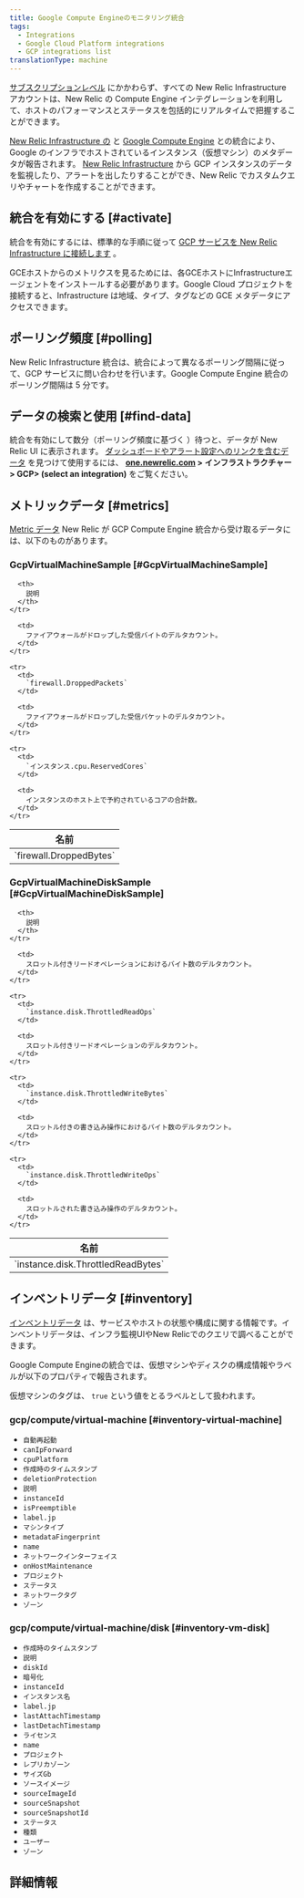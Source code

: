 ```yaml
---
title: Google Compute Engineのモニタリング統合
tags:
  - Integrations
  - Google Cloud Platform integrations
  - GCP integrations list
translationType: machine
---
```


[サブスクリプションレベル](https://newrelic.com/infrastructure/pricing) にかかわらず、すべての New Relic Infrastructure アカウントは、New Relic の Compute Engine インテグレーションを利用して、ホストのパフォーマンスとステータスを包括的にリアルタイムで把握することができます。

[New Relic Infrastructure の](/docs/infrastructure/integrations-getting-started/getting-started/introduction-infrastructure-integrations) と [Google Compute Engine](https://cloud.google.com/compute/) との統合により、Google のインフラでホストされているインスタンス（仮想マシン）のメタデータが報告されます。 [New Relic Infrastructure](/docs/infrastructure) から GCP インスタンスのデータを監視したり、アラートを出したりすることができ、New Relic でカスタムクエリやチャートを作成することができます。

## 統合を有効にする [#activate]

統合を有効にするには、標準的な手順に従って [GCP サービスを New Relic Infrastructure に接続します](/docs/connect-google-cloud-platform-services-infrastructure) 。

<Callout variant="important">
  GCEホストからのメトリクスを見るためには、各GCEホストにInfrastructureエージェントをインストールする必要があります。Google Cloud プロジェクトを接続すると、Infrastructure は地域、タイプ、タグなどの GCE メタデータにアクセスできます。
</Callout>

## ポーリング頻度 [#polling]

New Relic Infrastructure 統合は、統合によって異なるポーリング間隔に従って、GCP サービスに問い合わせを行います。Google Compute Engine 統合のポーリング間隔は 5 分です。

## データの検索と使用 [#find-data]

統合を有効にして数分（ポーリング頻度に基づく [](#polling)）待つと、データが New Relic UI に表示されます。 [ダッシュボードやアラート設定へのリンクを含むデータ](/docs/infrastructure/integrations/find-use-infrastructure-integration-data) を見つけて使用するには、 **[one.newrelic.com](https://one.newrelic.com) > インフラストラクチャー> GCP> (select an integration)** をご覧ください。

## メトリックデータ [#metrics]

[Metric データ](/docs/infrastructure/integrations-getting-started/getting-started/introduction-infrastructure-integrations#data-types) New Relic が GCP Compute Engine 統合から受け取るデータには、以下のものがあります。

### GcpVirtualMachineSample [#GcpVirtualMachineSample]

<table>
  <thead>
    <tr>
      <th style={{ width: "285px" }}>
        名前
      </th>

      <th>
        説明
      </th>
    </tr>
  </thead>

  <tbody>
    <tr>
      <td>
        `firewall.DroppedBytes`
      </td>

      <td>
        ファイアウォールがドロップした受信バイトのデルタカウント。
      </td>
    </tr>

    <tr>
      <td>
        `firewall.DroppedPackets`
      </td>

      <td>
        ファイアウォールがドロップした受信パケットのデルタカウント。
      </td>
    </tr>

    <tr>
      <td>
        `インスタンス.cpu.ReservedCores`
      </td>

      <td>
        インスタンスのホスト上で予約されているコアの合計数。
      </td>
    </tr>
  </tbody>
</table>

### GcpVirtualMachineDiskSample [#GcpVirtualMachineDiskSample]

<table>
  <thead>
    <tr>
      <th style={{ width: "285px" }}>
        名前
      </th>

      <th>
        説明
      </th>
    </tr>
  </thead>

  <tbody>
    <tr>
      <td>
        `instance.disk.ThrottledReadBytes`
      </td>

      <td>
        スロットル付きリードオペレーションにおけるバイト数のデルタカウント。
      </td>
    </tr>

    <tr>
      <td>
        `instance.disk.ThrottledReadOps`
      </td>

      <td>
        スロットル付きリードオペレーションのデルタカウント。
      </td>
    </tr>

    <tr>
      <td>
        `instance.disk.ThrottledWriteBytes`
      </td>

      <td>
        スロットル付きの書き込み操作におけるバイト数のデルタカウント。
      </td>
    </tr>

    <tr>
      <td>
        `instance.disk.ThrottledWriteOps`
      </td>

      <td>
        スロットルされた書き込み操作のデルタカウント。
      </td>
    </tr>
  </tbody>
</table>

## インベントリデータ [#inventory]

[インベントリデータ](/docs/integrations/new-relic-integrations/getting-started/understand-use-data-infrastructure-integrations#overview) は、サービスやホストの状態や構成に関する情報です。インベントリデータは、インフラ監視UIやNew Relicでのクエリで調べることができます。

Google Compute Engineの統合では、仮想マシンやディスクの構成情報やラベルが以下のプロパティで報告されます。

仮想マシンのタグは、 `true` という値をとるラベルとして扱われます。

### gcp/compute/virtual-machine [#inventory-virtual-machine]

* `自動再起動`
* `canIpForward`
* `cpuPlatform`
* `作成時のタイムスタンプ`
* `deletionProtection`
* `説明`
* `instanceId`
* `isPreemptible`
* `label.jp`
* `マシンタイプ`
* `metadataFingerprint`
* `name`
* `ネットワークインターフェイス`
* `onHostMaintenance`
* `プロジェクト`
* `ステータス`
* `ネットワークタグ`
* `ゾーン`

### gcp/compute/virtual-machine/disk [#inventory-vm-disk]

* `作成時のタイムスタンプ`
* `説明`
* `diskId`
* `暗号化`
* `instanceId`
* `インスタンス名`
* `label.jp`
* `lastAttachTimestamp`
* `lastDetachTimestamp`
* `ライセンス`
* `name`
* `プロジェクト`
* `レプリカゾーン`
* `サイズGb`
* `ソースイメージ`
* `sourceImageId`
* `sourceSnapshot`
* `sourceSnapshotId`
* `ステータス`
* `種類`
* `ユーザー`
* `ゾーン`

## 詳細情報